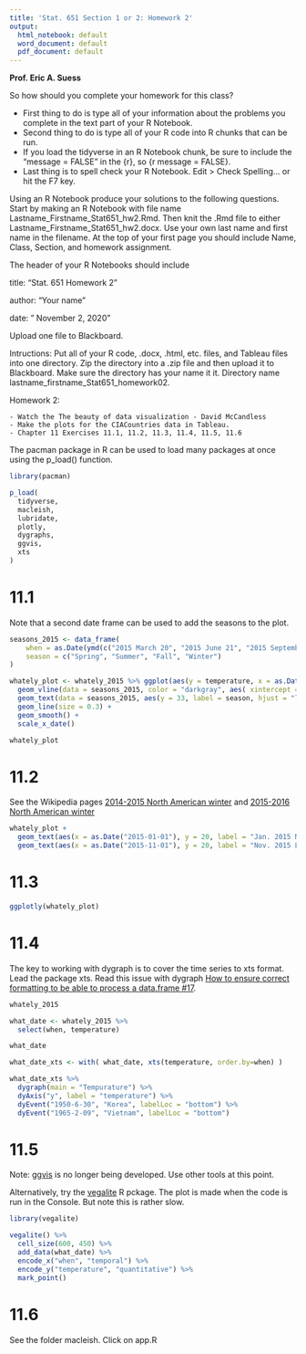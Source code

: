 ```yaml
---
title: 'Stat. 651 Section 1 or 2: Homework 2'
output:
  html_notebook: default
  word_document: default
  pdf_document: default
---
```

**Prof. Eric A. Suess**

So how should you complete your homework for this class?

- First thing to do is type all of your information about the problems you complete in the text part of your R Notebook.
- Second thing to do is type all of your R code into R chunks that can be run.
- If you load the tidyverse in an R Notebook chunk, be sure to include the "message = FALSE" in the {r}, so {r message = FALSE}.
- Last thing is to spell check your R Notebook.  Edit > Check Spelling... or hit the F7 key.


Using an R Notebook produce your solutions to the following questions. Start by making an R Notebook with file name Lastname_Firstname_Stat651_hw2.Rmd. Then knit the .Rmd file to either Lastname_Firstname_Stat651_hw2.docx. Use your own last name and first name in the filename. At the top of your first page you should include Name, Class, Section, and homework assignment.

The header of your R Notebooks should include

title: "Stat. 651 Homework 2" 

author: "Your name" 

date: " November 2, 2020"

Upload one file to Blackboard.

Intructions: Put all of your R code, .docx, .html, etc. files, and Tableau files into one directory. Zip the directory into a .zip file and then upload it to Blackboard. Make sure the directory has your name it it. Directory name lastname_firstname_Stat651_homework02.

Homework 2:

    - Watch the The beauty of data visualization - David McCandless
    - Make the plots for the CIACountries data in Tableau.
    - Chapter 11 Exercises 11.1, 11.2, 11.3, 11.4, 11.5, 11.6

\newpage

The pacman package in R can be used to load many packages at once using the p_load() function. 
     
```r
library(pacman)

p_load(
  tidyverse,
  macleish,
  lubridate,
  plotly,
  dygraphs,
  ggvis,
  xts
)
```

# 11.1

Note that a second date frame can be used to add the seasons to the plot.

```r
seasons_2015 <- data_frame(
    when = as.Date(ymd(c("2015 March 20", "2015 June 21", "2015 September 23", "2015 December 21"))),
    season = c("Spring", "Summer", "Fall", "Winter")
)

whately_plot <- whately_2015 %>% ggplot(aes(y = temperature, x = as.Date(when))) +
  geom_vline(data = seasons_2015, color = "darkgray", aes( xintercept = as.numeric(when) ) ) +
  geom_text(data = seasons_2015, aes(y = 33, label = season, hjust = "left")) +
  geom_line(size = 0.3) + 
  geom_smooth() +
  scale_x_date()

whately_plot
```

# 11.2

See the Wikipedia pages [2014-2015 North American winter](https://en.wikipedia.org/wiki/2014%E2%80%9315_North_American_winter) and
[2015-2016 North American winter](https://en.wikipedia.org/wiki/2015%E2%80%9316_North_American_winter)

```r
whately_plot +
  geom_text(aes(x = as.Date("2015-01-01"), y = 20, label = "Jan. 2015 N. Am. blizzard"), hjust = "left") +
  geom_text(aes(x = as.Date("2015-11-01"), y = 20, label = "Nov. 2015 Late Nov. ice storm"), hjust = "right")
```

# 11.3

```r
ggplotly(whately_plot)
```

# 11.4

The key to working with dygraph is to cover the time series to xts format.  Lead the package xts.  Read this issue with dygraph [How to ensure correct formatting to be able to process a data.frame #17](https://github.com/rstudio/dygraphs/issues/17).

```r
whately_2015

what_date <- whately_2015 %>% 
  select(when, temperature)

what_date

what_date_xts <- with( what_date, xts(temperature, order.by=when) )

what_date_xts %>%
  dygraph(main = "Tempurature") %>%
  dyAxis("y", label = "temperature") %>%
  dyEvent("1950-6-30", "Korea", labelLoc = "bottom") %>%
  dyEvent("1965-2-09", "Vietnam", labelLoc = "bottom")
```

# 11.5

Note:  [ggvis]() is no longer being developed.  Use other tools at this point.

Alternatively, try the [vegalite](https://github.com/hrbrmstr/vegalite) R pckage.  The plot is made when the code is run in the Console.  But note this is rather slow.

```r
library(vegalite)

vegalite() %>%
  cell_size(600, 450) %>%
  add_data(what_date) %>%
  encode_x("when", "temporal") %>%
  encode_y("temperature", "quantitative") %>%
  mark_point()

```

# 11.6

See the folder macleish.  Click on app.R

